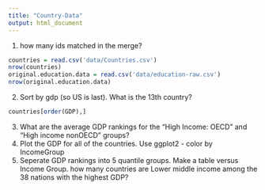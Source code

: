 ```yaml
---
title: "Country-Data"
output: html_document
---
```


1. how many ids matched in the merge?
```r
countries = read.csv('data/Countries.csv')
nrow(countries)
original.education.data = read.csv('data/education-raw.csv')
nrow(original.education.data)
```
2. Sort by gdp (so US is last). What is the 13th country?

```r
countries[order(GDP),]
```
3. What are the average GDP rankings for the "High Income: OECD" and "High income nonOECD" groups?
4. Plot the GDP for all of the countries. Use ggplot2 - color by IncomeGroup
5. Seperate GDP rankings into 5 quantile groups. Make a table versus Income Group. how many countries are Lower middle income among the 38 nations with the highest GDP?